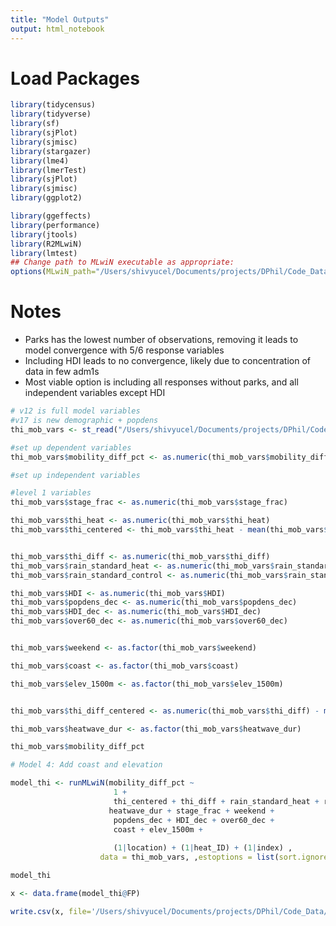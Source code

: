 ```yaml
---
title: "Model Outputs"
output: html_notebook
---
```

# Load Packages
```r
library(tidycensus)
library(tidyverse)
library(sf)
library(sjPlot)
library(sjmisc)
library(stargazer)
library(lme4)
library(lmerTest)
library(sjPlot)
library(sjmisc)
library(ggplot2)

library(ggeffects)
library(performance)
library(jtools)
library(R2MLwiN)
library(lmtest)
## Change path to MLwiN executable as appropriate:
options(MLwiN_path="/Users/shivyucel/Documents/projects/DPhil/Code_Data/mlwin/mlnscript")
```

# Notes
* Parks has the lowest number of observations, removing it leads to model convergence with 5/6 response variables
* Including HDI leads to no convergence, likely due to concentration of data in few adm1s
* Most viable option is including all responses without parks, and all independent variables except HDI


```r
# v12 is full model variables
#v17 is new demographic + popdens
thi_mob_vars <- st_read("/Users/shivyucel/Documents/projects/DPhil/Code_Data/data/paper2/china/THI_mobility_heat_w_vars_90_4SD.csv")

#set up dependent variables
thi_mob_vars$mobility_diff_pct <- as.numeric(thi_mob_vars$mobility_diff_pct)

#set up independent variables

#level 1 variables
thi_mob_vars$stage_frac <- as.numeric(thi_mob_vars$stage_frac)

thi_mob_vars$thi_heat <- as.numeric(thi_mob_vars$thi_heat)
thi_mob_vars$thi_centered <- thi_mob_vars$thi_heat - mean(thi_mob_vars$thi_heat)


thi_mob_vars$thi_diff <- as.numeric(thi_mob_vars$thi_diff)
thi_mob_vars$rain_standard_heat <- as.numeric(thi_mob_vars$rain_standard_heat)
thi_mob_vars$rain_standard_control <- as.numeric(thi_mob_vars$rain_standard_control)

thi_mob_vars$HDI <- as.numeric(thi_mob_vars$HDI)
thi_mob_vars$popdens_dec <- as.numeric(thi_mob_vars$popdens_dec)
thi_mob_vars$HDI_dec <- as.numeric(thi_mob_vars$HDI_dec)
thi_mob_vars$over60_dec <- as.numeric(thi_mob_vars$over60_dec)


thi_mob_vars$weekend <- as.factor(thi_mob_vars$weekend)

thi_mob_vars$coast <- as.factor(thi_mob_vars$coast)

thi_mob_vars$elev_1500m <- as.factor(thi_mob_vars$elev_1500m)


thi_mob_vars$thi_diff_centered <- as.numeric(thi_mob_vars$thi_diff) - mean(thi_mob_vars$thi_heat)

thi_mob_vars$heatwave_dur <- as.factor(thi_mob_vars$heatwave_dur)


```

```r
thi_mob_vars$mobility_diff_pct
```

```r
# Model 4: Add coast and elevation

model_thi <- runMLwiN(mobility_diff_pct ~  
                       1 +
                       thi_centered + thi_diff + rain_standard_heat + rain_standard_control +
                      heatwave_dur + stage_frac + weekend +
                       popdens_dec + HDI_dec + over60_dec +
                       coast + elev_1500m + 
                       
                       (1|location) + (1|heat_ID) + (1|index) ,
                    data = thi_mob_vars, ,estoptions = list(sort.ignore=TRUE, resi.store=TRUE, maxiter = 40)  )

```

```r
model_thi
```







```r
x <- data.frame(model_thi@FP)

write.csv(x, file='/Users/shivyucel/Documents/projects/DPhil/Code_Data/data/regression/THI_united_states_params_4SD.csv')
```



